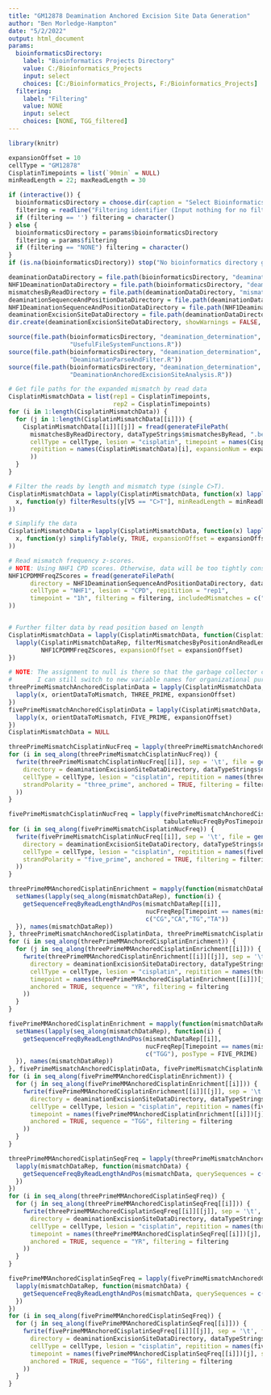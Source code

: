 ```yaml
---
title: "GM12878 Deamination Anchored Excision Site Data Generation"
author: "Ben Morledge-Hampton"
date: "5/2/2022"
output: html_document
params:
  bioinformaticsDirectory:
    label: "Bioinformatics Projects Directory"
    value: C:/Bioinformatics_Projects
    input: select
    choices: [C:/Bioinformatics_Projects, F:/Bioinformatics_Projects]
  filtering:
    label: "Filtering"
    value: NONE
    input: select
    choices: [NONE, TGG_filtered]
---
```



```r
library(knitr)

expansionOffset = 10
cellType = "GM12878"
CisplatinTimepoints = list(`90min` = NULL)
minReadLength = 22; maxReadLength = 30

if (interactive()) {
  bioinformaticsDirectory = choose.dir(caption = "Select Bioinformatics_Projects Directory")
  filtering = readline("Filtering identifier (Input nothing for no filtering):")
  if (filtering == '') filtering = character()
} else {
  bioinformaticsDirectory = params$bioinformaticsDirectory
  filtering = params$filtering
  if (filtering == "NONE") filtering = character()
}
if (is.na(bioinformaticsDirectory)) stop("No bioinformatics directory given.")

deaminationDataDirectory = file.path(bioinformaticsDirectory, "deamination_determination", "data", cellType)
NHF1DeaminationDataDirectory = file.path(bioinformaticsDirectory, "deamination_determination", "data", "NHF1")
mismatchesByReadDirectory = file.path(deaminationDataDirectory, "mismatches_by_read")
deaminationSequenceAndPositionDataDirectory = file.path(deaminationDataDirectory,"sequence_and_position_analysis")
NHF1DeaminationSequenceAndPositionDataDirectory = file.path(NHF1DeaminationDataDirectory,"sequence_and_position_analysis")
deaminationExcisionSiteDataDirectory = file.path(deaminationDataDirectory, "excision_site_analysis")
dir.create(deaminationExcisionSiteDataDirectory, showWarnings = FALSE, recursive = TRUE)
```


```r
source(file.path(bioinformaticsDirectory, "deamination_determination", 'R',
                 "UsefulFileSystemFunctions.R"))
source(file.path(bioinformaticsDirectory, "deamination_determination", 'R',
                 "DeaminationParseAndFilter.R"))
source(file.path(bioinformaticsDirectory, "deamination_determination", 'R',
                 "DeaminationAnchoredExcisionSiteAnalysis.R"))
```


```r
# Get file paths for the expanded mismatch by read data
CisplatinMismatchData = list(rep1 = CisplatinTimepoints,
                             rep2 = CisplatinTimepoints)
for (i in 1:length(CisplatinMismatchData)) {
  for (j in 1:length(CisplatinMismatchData[[i]])) {
    CisplatinMismatchData[[i]][[j]] = fread(generateFilePath(
      mismatchesByReadDirectory, dataTypeStrings$mismatchesByRead, ".bed",
      cellType = cellType, lesion = "cisplatin", timepoint = names(CisplatinMismatchData[[i]])[j],
      repitition = names(CisplatinMismatchData)[i], expansionNum = expansionOffset, filtering = filtering
      ))
  }
}
```


```r
# Filter the reads by length and mismatch type (single C>T).
CisplatinMismatchData = lapply(CisplatinMismatchData, function(x) lapply(
  x, function(y) filterResults(y[V5 == "C>T"], minReadLength = minReadLength, maxReadLength = maxReadLength)
))

# Simplify the data
CisplatinMismatchData = lapply(CisplatinMismatchData, function(x) lapply(
  x, function(y) simplifyTable(y, TRUE, expansionOffset = expansionOffset)
))

# Read mismatch frequency z-scores.
# NOTE: Using NHF1 CPD scores. Otherwise, data will be too tightly constrained.
NHF1CPDMMFreqZScores = fread(generateFilePath(
      directory = NHF1DeaminationSequenceAndPositionDataDirectory, dataTypeStrings$mismatchFrequencyZScores, ".tsv",
      cellType = "NHF1", lesion = "CPD", repitition = "rep1",
      timepoint = "1h", filtering = filtering, includedMismatches = c("C>T")
))


# Further filter data by read position based on length
CisplatinMismatchData = lapply(CisplatinMismatchData, function(CisplatinMismatchDataRep) {
  lapply(CisplatinMismatchDataRep, filterMismatchesByPositionAndReadLength,
         NHF1CPDMMFreqZScores, expansionOffset = expansionOffset)
})
```


```r
# NOTE: The assignment to null is there so that the garbage collector can free up memory, and
#       I can still switch to new variable names for organizational purposes.
threePrimeMismatchAnchoredCisplatinData = lapply(CisplatinMismatchData, function(x) {
  lapply(x, orientDataToMismatch, THREE_PRIME, expansionOffset)
})
fivePrimeMismatchAnchoredCisplatinData = lapply(CisplatinMismatchData, function(x) {
  lapply(x, orientDataToMismatch, FIVE_PRIME, expansionOffset)
})
CisplatinMismatchData = NULL
```


```r
threePrimeMismatchCisplatinNucFreq = lapply(threePrimeMismatchAnchoredCisplatinData, tabulateNucFreqByPosTimepointAndLength)
for (i in seq_along(threePrimeMismatchCisplatinNucFreq)) {
  fwrite(threePrimeMismatchCisplatinNucFreq[[i]], sep = '\t', file = generateFilePath(
    directory = deaminationExcisionSiteDataDirectory, dataTypeStrings$nucleotideFrequencyData, ".tsv",
    cellType = cellType, lesion = "cisplatin", repitition = names(threePrimeMismatchCisplatinNucFreq)[i],
    strandPolarity = "three_prime", anchored = TRUE, filtering = filtering
  ))
}

fivePrimeMismatchCisplatinNucFreq = lapply(fivePrimeMismatchAnchoredCisplatinData,
                                           tabulateNucFreqByPosTimepointAndLength, posType = FIVE_PRIME)
for (i in seq_along(fivePrimeMismatchCisplatinNucFreq)) {
  fwrite(fivePrimeMismatchCisplatinNucFreq[[i]], sep = '\t', file = generateFilePath(
    directory = deaminationExcisionSiteDataDirectory, dataTypeStrings$nucleotideFrequencyData, ".tsv",
    cellType = cellType, lesion = "cisplatin", repitition = names(fivePrimeMismatchCisplatinNucFreq)[i],
    strandPolarity = "five_prime", anchored = TRUE, filtering = filtering
  ))
}
```


```r
threePrimeMMAnchoredCisplatinEnrichment = mapply(function(mismatchDataRep, nucFreqRep) {
  setNames(lapply(seq_along(mismatchDataRep), function(i) {
    getSequenceFreqByReadLengthAndPos(mismatchDataRep[[i]],
                                      nucFreqRep[Timepoint == names(mismatchDataRep)[i]],
                                      c("CG","CA","TG","TA"))
  }), names(mismatchDataRep))
}, threePrimeMismatchAnchoredCisplatinData, threePrimeMismatchCisplatinNucFreq, SIMPLIFY = FALSE)
for (i in seq_along(threePrimeMMAnchoredCisplatinEnrichment)) {
  for (j in seq_along(threePrimeMMAnchoredCisplatinEnrichment[[i]])) {
    fwrite(threePrimeMMAnchoredCisplatinEnrichment[[i]][[j]], sep = '\t', file = generateFilePath(
      directory = deaminationExcisionSiteDataDirectory, dataTypeStrings$sequenceEnrichment, ".tsv",
      cellType = cellType, lesion = "cisplatin", repitition = names(threePrimeMMAnchoredCisplatinEnrichment)[i],
      timepoint = names(threePrimeMMAnchoredCisplatinEnrichment[[i]])[j], strandPolarity = "three_prime",
      anchored = TRUE, sequence = "YR", filtering = filtering
    ))
  }
}

fivePrimeMMAnchoredCisplatinEnrichment = mapply(function(mismatchDataRep, nucFreqRep) {
  setNames(lapply(seq_along(mismatchDataRep), function(i) {
    getSequenceFreqByReadLengthAndPos(mismatchDataRep[[i]],
                                      nucFreqRep[Timepoint == names(mismatchDataRep)[i]],
                                      c("TGG"), posType = FIVE_PRIME)
  }), names(mismatchDataRep))
}, fivePrimeMismatchAnchoredCisplatinData, fivePrimeMismatchCisplatinNucFreq, SIMPLIFY = FALSE)
for (i in seq_along(fivePrimeMMAnchoredCisplatinEnrichment)) {
  for (j in seq_along(fivePrimeMMAnchoredCisplatinEnrichment[[i]])) {
    fwrite(fivePrimeMMAnchoredCisplatinEnrichment[[i]][[j]], sep = '\t', file = generateFilePath(
      directory = deaminationExcisionSiteDataDirectory, dataTypeStrings$sequenceEnrichment, ".tsv",
      cellType = cellType, lesion = "cisplatin", repitition = names(fivePrimeMMAnchoredCisplatinEnrichment)[i],
      timepoint = names(fivePrimeMMAnchoredCisplatinEnrichment[[i]])[j], strandPolarity = "five_prime",
      anchored = TRUE, sequence = "TGG", filtering = filtering
    ))
  }
}
```


```r
threePrimeMMAnchoredCisplatinSeqFreq = lapply(threePrimeMismatchAnchoredCisplatinData, function(mismatchDataRep) {
  lapply(mismatchDataRep, function(mismatchData) {
    getSequenceFreqByReadLengthAndPos(mismatchData, querySequences = c("CG","CA","TG","TA"))
  })
})
for (i in seq_along(threePrimeMMAnchoredCisplatinSeqFreq)) {
  for (j in seq_along(threePrimeMMAnchoredCisplatinSeqFreq[[i]])) {
    fwrite(threePrimeMMAnchoredCisplatinSeqFreq[[i]][[j]], sep = '\t', file = generateFilePath(
      directory = deaminationExcisionSiteDataDirectory, dataTypeStrings$sequenceFrequency, ".tsv",
      cellType = cellType, lesion = "cisplatin", repitition = names(threePrimeMMAnchoredCisplatinSeqFreq)[i],
      timepoint = names(threePrimeMMAnchoredCisplatinSeqFreq[[i]])[j], strandPolarity = "three_prime",
      anchored = TRUE, sequence = "YR", filtering = filtering
    ))
  }
}

fivePrimeMMAnchoredCisplatinSeqFreq = lapply(fivePrimeMismatchAnchoredCisplatinData, function(mismatchDataRep) {
  lapply(mismatchDataRep, function(mismatchData) {
    getSequenceFreqByReadLengthAndPos(mismatchData, querySequences = c("TGG"), posType = FIVE_PRIME)
  })
})
for (i in seq_along(fivePrimeMMAnchoredCisplatinSeqFreq)) {
  for (j in seq_along(fivePrimeMMAnchoredCisplatinSeqFreq[[i]])) {
    fwrite(fivePrimeMMAnchoredCisplatinSeqFreq[[i]][[j]], sep = '\t', file = generateFilePath(
      directory = deaminationExcisionSiteDataDirectory, dataTypeStrings$sequenceFrequency, ".tsv",
      cellType = cellType, lesion = "cisplatin", repitition = names(fivePrimeMMAnchoredCisplatinSeqFreq)[i],
      timepoint = names(fivePrimeMMAnchoredCisplatinSeqFreq[[i]])[j], strandPolarity = "five_prime",
      anchored = TRUE, sequence = "TGG", filtering = filtering
    ))
  }
}
```

